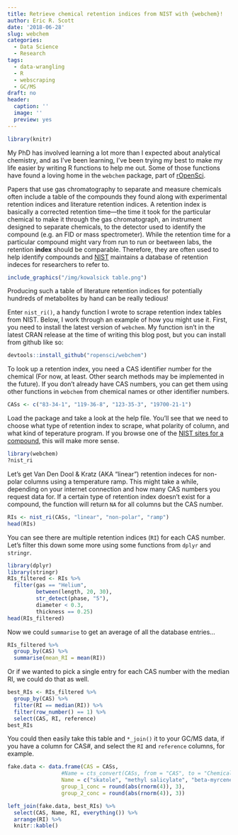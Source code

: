 ```yaml
---
title: Retrieve chemical retention indices from NIST with {webchem}!
author: Eric R. Scott
date: '2018-06-28'
slug: webchem
categories:
  - Data Science
  - Research
tags:
  - data-wrangling
  - R
  - webscraping
  - GC/MS
draft: no
header:
  caption: ''
  image: ''
  preview: yes
---
```

```r
library(knitr)
```

My PhD has involved learning a lot more than I expected about analytical chemistry, and as I've been learning, I've been trying my best to make my life easier by writing R functions to help me out.  Some of those functions have found a loving home in the `webchem` package, part of [rOpenSci](https://ropensci.org/
).

Papers that use gas chromatography to separate and measure chemicals often include a table of the compounds they found along with experimental retention indices and literature retention indices. A retention index is basically a corrected retention time---the time it took for the particular chemical to make it through the gas chromatograph, an instrument designed to separate chemicals, to the detector used to identify the compound (e.g. an FID or mass spectrometer). While the retention time for a particular compound might vary from run to run or beetween labs, the retention **index** should be comparable. Therefore, they are often used to help identify compounds and [NIST](https://webbook.nist.gov/chemistry/) maintains a database of retention indeces for researchers to refer to.

```r
include_graphics("/img/kowalsick table.png")
```

Producing such a table of literature retention indices for potentially hundreds of metabolites by hand can be really tedious!

Enter `nist_ri()`, a handy function I wrote to scrape retention index tables from NIST. Below, I work through an example of how you might use it. First, you need to install the latest version of `webchem`.  My function isn't in the latest CRAN release at the time of writing this blog post, but you can install from github like so:

```r
devtools::install_github("ropensci/webchem")
```

To look up a retention index, you need a CAS identifier number for the chemical (For now, at least.  Other search methods may be implemented in the future). If you don't already have CAS numbers, you can get them using other functions in `webchem` from chemical names or other identifier numbers.
```r
CASs <- c("83-34-1", "119-36-8", "123-35-3", "19700-21-1")
```

Load the package and take a look at the help file.  You'll see that we need to choose what type of retention index to scrape, what polarity of column, and what kind of teperature program.  If you browse one of the [NIST sites for a compound](https://webbook.nist.gov/cgi/cbook.cgi?ID=C78706&Units=SI&Mask=2000#Gas-Chrom), this will make more sense.
```r
library(webchem)
?nist_ri
```
Let's get Van Den Dool & Kratz (AKA "linear") retention indeces for non-polar columns using a temperature ramp.  This might take a while, depending on your internet connection and how many CAS numbers you request data for.  If a certain type of retention index doesn't exist for a compound, the function will return `NA` for all columns but the CAS number.
```r
RIs <- nist_ri(CASs, "linear", "non-polar", "ramp")
head(RIs)
```
You can see there are multiple retention indices (`RI`) for each CAS number. Let's filter this down some more using some functions from `dplyr` and `stringr`.
```r
library(dplyr)
library(stringr)
RIs_filtered <- RIs %>%
  filter(gas == "Helium",
         between(length, 20, 30),
         str_detect(phase, "5"),
         diameter < 0.3,
         thickness == 0.25)
head(RIs_filtered)
```

Now we could `summarise` to get an average of all the database entries...
```r
RIs_filtered %>% 
  group_by(CAS) %>% 
  summarise(mean_RI = mean(RI))
```
Or if we wanted to pick a single entry for each CAS number with the median RI, we could do that as well.

```r
best_RIs <- RIs_filtered %>%
  group_by(CAS) %>% 
  filter(RI == median(RI)) %>% 
  filter(row_number() == 1) %>% 
  select(CAS, RI, reference)
best_RIs
```

You could then easily take this table and `*_join()` it to your GC/MS data, if you have a column for CAS#, and select the `RI` and `reference` columns, for example.

```r
fake.data <- data.frame(CAS = CASs,
                 #Name = cts_convert(CASs, from = "CAS", to = "Chemical Name", first = TRUE),
                 Name = c("skatole", "methyl salicylate", "beta-myrcene", "geosmin"),
                 group_1_conc = round(abs(rnorm(4)), 3),
                 group_2_conc = round(abs(rnorm(4)), 3))

left_join(fake.data, best_RIs) %>%
  select(CAS, Name, RI, everything()) %>% 
  arrange(RI) %>%
  knitr::kable()
```

